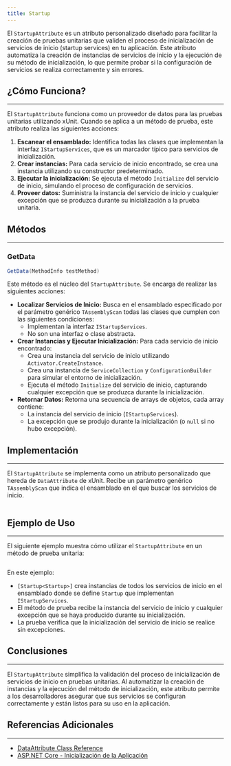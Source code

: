 ```yaml
---
title: Startup
---
```



El `StartupAttribute` es un atributo personalizado diseñado para facilitar la creación de pruebas unitarias que validen el proceso de inicialización de servicios de inicio (startup services) en tu aplicación. Este atributo automatiza la creación de instancias de servicios de inicio y la ejecución de su método de inicialización, lo que permite probar si la configuración de servicios se realiza correctamente y sin errores.

## ¿Cómo Funciona?
---

El `StartupAttribute` funciona como un proveedor de datos para las pruebas unitarias utilizando xUnit. Cuando se aplica a un método de prueba, este atributo realiza las siguientes acciones:

1. **Escanear el ensamblado:** Identifica todas las clases que implementan la interfaz `IStartupServices`, que es un marcador típico para servicios de inicialización.
2. **Crear instancias:** Para cada servicio de inicio encontrado, se crea una instancia utilizando su constructor predeterminado.
3. **Ejecutar la inicialización:** Se ejecuta el método `Initialize` del servicio de inicio, simulando el proceso de configuración de servicios.
4. **Proveer datos:** Suministra la instancia del servicio de inicio y cualquier excepción que se produzca durante su inicialización a la prueba unitaria.

## Métodos
---

### GetData

```csharp
GetData(MethodInfo testMethod)
```


Este método es el núcleo del `StartupAttribute`. Se encarga de realizar las siguientes acciones:

- **Localizar Servicios de Inicio:** Busca en el ensamblado especificado por el parámetro genérico `TAssemblyScan` todas las clases que cumplen con las siguientes condiciones:
  - Implementan la interfaz `IStartupServices`.
  - No son una interfaz o clase abstracta.
- **Crear Instancias y Ejecutar Inicialización:** Para cada servicio de inicio encontrado:
    - Crea una instancia del servicio de inicio utilizando `Activator.CreateInstance`.
    - Crea una instancia de `ServiceCollection` y `ConfigurationBuilder` para simular el entorno de inicialización.
    - Ejecuta el método `Initialize` del servicio de inicio, capturando cualquier excepción que se produzca durante la inicialización.
- **Retornar Datos:** Retorna una secuencia de arrays de objetos, cada array contiene:
    - La instancia del servicio de inicio (`IStartupServices`).
    - La excepción que se produjo durante la inicialización (o `null` si no hubo excepción).

## Implementación
---

El `StartupAttribute` se implementa como un atributo personalizado que hereda de `DataAttribute` de xUnit. Recibe un parámetro genérico `TAssemblyScan` que indica el ensamblado en el que buscar los servicios de inicio.

```csharp url="packages/CodeDesignPlus.Net.xUnit.Microservice/src/CodeDesignPlus.Net.xUnit.Microservice/Attributes/StartupAttribute.cs"
```

## Ejemplo de Uso
---

El siguiente ejemplo muestra cómo utilizar el `StartupAttribute` en un método de prueba unitaria:

```csharp url="packages/CodeDesignPlus.Net.xUnit.Microservice/tests/CodeDesignPlus.Net.xUnit.Microservice.Test/Validations/StartupTest.cs"
```

En este ejemplo:

- `[Startup<Startup>]` crea instancias de todos los servicios de inicio en el ensamblado donde se define `Startup` que implementan `IStartupServices`.
- El método de prueba recibe la instancia del servicio de inicio y cualquier excepción que se haya producido durante su inicialización.
- La prueba verifica que la inicialización del servicio de inicio se realice sin excepciones.

## Conclusiones
---

El `StartupAttribute` simplifica la validación del proceso de inicialización de servicios de inicio en pruebas unitarias. Al automatizar la creación de instancias y la ejecución del método de inicialización, este atributo permite a los desarrolladores asegurar que sus servicios se configuran correctamente y están listos para su uso en la aplicación.

## Referencias Adicionales
---

- [DataAttribute Class Reference](https://csharp-tokyo.github.io/xUnit-Hands-on/class_xunit_1_1_sdk_1_1_data_attribute.html)
- [ASP.NET Core - Inicialización de la Aplicación](https://learn.microsoft.com/es-es/aspnet/core/fundamentals/startup?view=aspnetcore-8.0)
